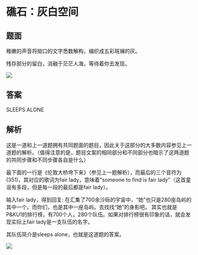 # 礁石：灰白空间

## 题面

稚嫩的声音将拗口的文字悉数解构，编织成五彩斑斓的灰。

残存部分的留白，消融于茫茫人海，等待着你去发现。

![](./02-jiao-shi-hui-bai-kong-jian.assets/image_1.webp)

## 答案

SLEEPS ALONE

## 解析

这是一道和上一道题拥有共同题面的题目，因此关于这部分的大多数内容参见上一道题的解析。（值得注意的是，题目文案的相同部分和不同部分也暗示了这两道题的共同步骤和不同步骤各自是什么）

最下面的一行是《伦敦大桥垮下来》（参见上一题解析），而最后的三个音符为(351)，其对应的歌词为fair lady，意味着“someone to find is fair lady”（这首童谣有多段，但是每一段的最后都是fair lady）。

输入fair lady，得到回复: 在汇集了700余沙砾的宇宙中，“她”也只是280座岛屿的其中一个。而你们，也是其中一座岛屿。去找找“她”的身影吧。 其实也就是P\&KU1的排行榜，有700个人，280个队伍。如果对排行榜很有印象的话，就会发现实际上fair lady是一支队伍的名字。

其队伍简介是sleeps alone，也就是这道题的答案。

![](./02-jiao-shi-hui-bai-kong-jian.assets/image_2.webp)





